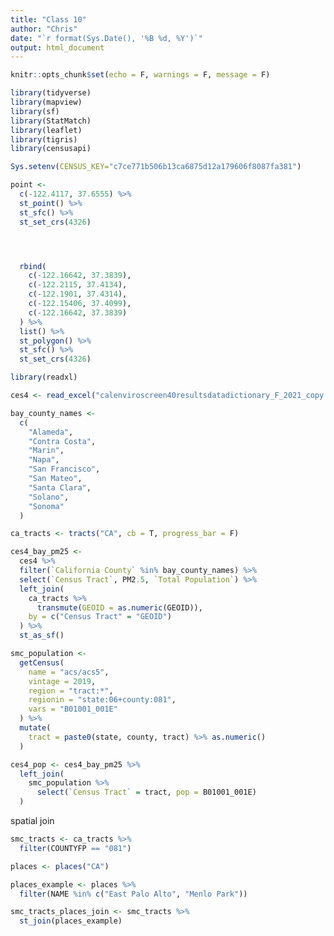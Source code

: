 ```yaml
---
title: "Class 10"
author: "Chris"
date: "`r format(Sys.Date(), '%B %d, %Y')`"
output: html_document
---
```


```r
knitr::opts_chunk$set(echo = F, warnings = F, message = F)
```

```r
library(tidyverse)
library(mapview)
library(sf)
library(StatMatch)
library(leaflet)
library(tigris)
library(censusapi)

Sys.setenv(CENSUS_KEY="c7ce771b506b13ca6875d12a179606f8087fa381")
```

```r
point <- 
  c(-122.4117, 37.6555) %>% 
  st_point() %>% 
  st_sfc() %>% 
  st_set_crs(4326)




  rbind(
    c(-122.16642, 37.3839),
    c(-122.2115, 37.4134),
    c(-122.1901, 37.4314),
    c(-122.15406, 37.4099),
    c(-122.16642, 37.3839)
  ) %>% 
  list() %>% 
  st_polygon() %>% 
  st_sfc() %>% 
  st_set_crs(4326)

```


```r
library(readxl)

ces4 <- read_excel("calenviroscreen40resultsdatadictionary_F_2021_copy.xlsx")

bay_county_names <-
  c(
    "Alameda",
    "Contra Costa",
    "Marin",
    "Napa",
    "San Francisco",
    "San Mateo",
    "Santa Clara",
    "Solano",
    "Sonoma"
  )

ca_tracts <- tracts("CA", cb = T, progress_bar = F)

ces4_bay_pm25 <-
  ces4 %>% 
  filter(`California County` %in% bay_county_names) %>% 
  select(`Census Tract`, PM2.5, `Total Population`) %>% 
  left_join(
    ca_tracts %>% 
      transmute(GEOID = as.numeric(GEOID)), 
    by = c("Census Tract" = "GEOID")
  ) %>% 
  st_as_sf()

smc_population <-
  getCensus(
    name = "acs/acs5",
    vintage = 2019,
    region = "tract:*", 
    regionin = "state:06+county:081",
    vars = "B01001_001E"
  ) %>% 
  mutate(
    tract = paste0(state, county, tract) %>% as.numeric()
  )

ces4_pop <- ces4_bay_pm25 %>% 
  left_join(
    smc_population %>% 
      select(`Census Tract` = tract, pop = B01001_001E)
  )
```

spatial join
```r
smc_tracts <- ca_tracts %>% 
  filter(COUNTYFP == "081")

places <- places("CA")

places_example <- places %>% 
  filter(NAME %in% c("East Palo Alto", "Menlo Park"))

smc_tracts_places_join <- smc_tracts %>% 
  st_join(places_example)


```


